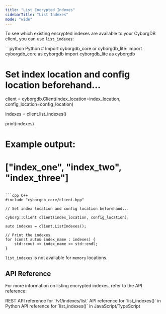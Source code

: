 ```yaml
---
title: "List Encrypted Indexes"
sidebarTitle: "List Indexes"
mode: "wide"
---
```


To see which existing encrypted indexes are available to your CyborgDB client, you can use `list_indexes`:

<CodeGroup>
```python Python
# Import cyborgdb_core or cyborgdb_lite:
import cyborgdb_core as cyborgdb
import cyborgdb_lite as cyborgdb

# Set index location and config location beforehand...

client = cyborgdb.Client(index_location=index_location, config_location=config_location)

indexes = client.list_indexes()

print(indexes)
# Example output:
# ["index_one", "index_two", "index_three"]
```

```cpp C++
#include "cyborgdb_core/client.hpp"

// Set index location and config location beforehand...

cyborg::Client client(index_location, config_location);

auto indexes = client.ListIndexes();

// Print the indexes
for (const auto& index_name : indexes) {
    std::cout << index_name << std::endl;
}
```
</CodeGroup>

<Note>`list_indexes` is not available for `memory` locations.</Note>

## API Reference

For more information on listing encrypted indexes, refer to the API reference:

<CardGroup cols={3}>
    <Card title="REST API Reference" href="../../rest-api/client/list-indexes" icon="server">
        REST API reference for `/v1/indexes/list`
    </Card>
    <Card title="Python SDK Reference" href="../../python-sdk/client/list-indexes" icon="python">
        API reference for `list_indexes()` in Python
    </Card>
    <Card title="JS/TS SDK Reference" href="../../js-ts-sdk/client/list-indexes" icon="js">
        API reference for `list_indexes()` in JavaScript/TypeScript
    </Card>
</CardGroup>